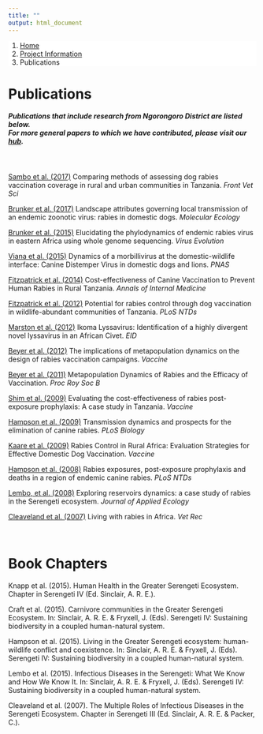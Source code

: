 ```yaml
---
title: ""
output: html_document
---
```


<ol class="breadcrumb" style="background-color:white;">
  <li class="breadcrumb-item"><a href="index.html">Home</a></li>
  <li class="breadcrumb-item"><a href="about_overview.html">Project Information</a></li>
  <li class="breadcrumb-item active">Publications</li>
</ol>

<h1> Publications</h1>

<h5> Publications that include research from Ngorongoro District are listed below.  
For more general papers to which we have contributed, please visit our <a href="https://rabiesresearch.shinyapps.io/shiny_hub/" target="blank">hub</a>.</h5> 

<br>

<a href="https://www.frontiersin.org/articles/10.3389/fvets.2017.00033/full" target="blank">Sambo et al. (2017)</a> Comparing methods of assessing dog rabies vaccination coverage in rural and urban communities in Tanzania. <em>Front Vet Sci</em>  

<a href="https://onlinelibrary.wiley.com/doi/full/10.1111/mec.14470" target="blank">Brunker et al. (2017)</a> Landscape attributes governing local transmission of an endemic zoonotic virus: rabies in domestic dogs. <em>Molecular Ecology</em>  

<a href="http://ve.oxfordjournals.org/content/1/1/vev011" target="blank">Brunker et al. (2015)</a> Elucidating the phylodynamics of endemic rabies virus in eastern Africa using whole genome sequencing. <em>Virus Evolution</em>

<a href="https://www.ncbi.nlm.nih.gov/pmc/articles/PMC4321234/" target="blank">Viana et al. (2015)</a> Dynamics of a morbillivirus at the domestic-wildlife interface: Canine Distemper Virus in domestic dogs and lions. <em>PNAS</em>

<a href="http://annals.org/article.aspx?articleid=1814425" target="blank">Fitzpatrick et al. (2014)</a> Cost-effectiveness of Canine Vaccination to Prevent Human Rabies in Rural Tanzania. <em>Annals of Internal Medicine</em>  

<a href="https://journals.plos.org/plosntds/article?id=10.1371/journal.pntd.0001796" target="blank">Fitzpatrick et al. (2012)</a> Potential for rabies control through dog vaccination in wildlife-abundant communities of Tanzania. <em>PLoS NTDs</em>  

<a href="https://wwwnc.cdc.gov/eid/article/18/4/11-1553" target="blank">Marston et al. (2012)</a> Ikoma Lyssavirus: Identification of a highly divergent novel lyssavirus in an African Civet. <em>EID</em>  

<a href="https://www.sciencedirect.com/science/article/pii/S0264410X11019876?via%3Dihub" target="blank">Beyer et al. (2012)</a> The implications of metapopulation dynamics on the design of rabies vaccination campaigns. <em>Vaccine</em>  

<a href="http://rspb.royalsocietypublishing.org/content/278/1715/2182.long" target="blank">Beyer et al. (2011)</a> Metapopulation Dynamics of Rabies and the Efficacy of Vaccination. <em>Proc Roy Soc B</em>   

<a href="https://www.sciencedirect.com/science/article/pii/S0264410X09013516?via%3Dihub" target="blank">Shim et al. (2009)</a> Evaluating the cost-effectiveness of rabies post-exposure prophylaxis: A case study in Tanzania. <em>Vaccine</em>

<a href="https://journals.plos.org/plosbiology/article?id=10.1371/journal.pbio.1000053" target="blank">Hampson et al. (2009)</a> Transmission dynamics and prospects for the elimination of canine rabies. <em>PLoS Biology</em>

<a href="https://www.sciencedirect.com/science/article/pii/S0264410X0801307" target="blank">Kaare et al. (2009)</a> Rabies Control in Rural Africa: Evaluation Strategies for Effective Domestic Dog Vaccination. <em>Vaccine</em>  

<a href="https://journals.plos.org/plosntds/article?id=10.1371/journal.pntd.0000339" target="blank">Hampson et al. (2008)</a> Rabies exposures, post-exposure prophylaxis and deaths in a region of endemic canine rabies. <em>PLoS NTDs</em>  

<a href="https://besjournals.onlinelibrary.wiley.com/doi/abs/10.1111/j.1365-2664.2008.01468.x" target="blank">Lembo, et al. (2008)</a> Exploring reservoirs dynamics: a case study of rabies in the Serengeti ecosystem. <em>Journal of Applied Ecology</em>  

<a href="https://veterinaryrecord.bmj.com/content/161/9/293" target="blank">Cleaveland et al. (2007)</a> Living with rabies in Africa. <em>Vet Rec</em>  

<br>

<h1>Book Chapters</h1>

Knapp et al.  (2015). Human Health in the Greater Serengeti Ecosystem. Chapter in Serengeti IV (Ed. Sinclair, A. R. E.).

Craft et al. (2015). Carnivore communities in the Greater Serengeti Ecosystem. In: Sinclair, A. R. E. & Fryxell, J. (Eds). Serengeti IV: Sustaining biodiversity in a coupled human-natural system.

Hampson et al. (2015). Living in the Greater Serengeti ecosystem: human-wildlife conflict and coexistence. In: Sinclair, A. R. E. & Fryxell, J. (Eds). Serengeti IV: Sustaining biodiversity in a coupled human-natural system.

Lembo et al. (2015). Infectious Diseases in the Serengeti: What We Know and How We Know It. In: Sinclair, A. R. E. & Fryxell, J. (Eds). Serengeti IV: Sustaining biodiversity in a coupled human-natural system.

Cleaveland et al. (2007). The Multiple Roles of Infectious Diseases in the Serengeti Ecosystem. Chapter in Serengeti III (Ed. Sinclair, A. R. E. & Packer, C.).
